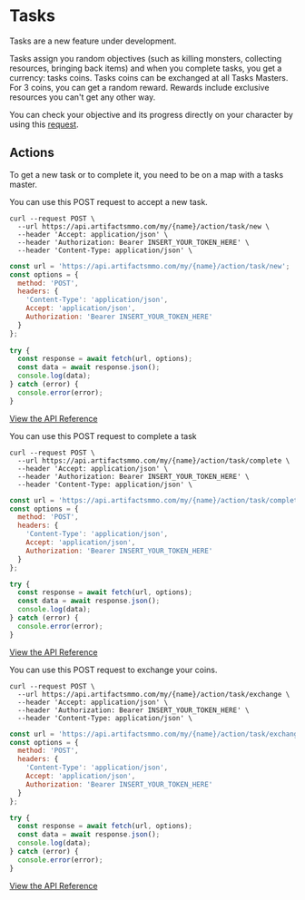 

# Tasks
 

<Callout type="warning" emoji="⚠️">
Tasks are a new feature under development.
</Callout>

Tasks assign you random objectives (such as killing monsters, collecting resources, bringing back items) and when you complete tasks, you get a currency: tasks coins.
Tasks coins can be exchanged at all Tasks Masters. For 3 coins, you can get a random reward. Rewards include exclusive resources you can't get any other way.

You can check your objective and its progress directly on your character by using this [request](https://api.artifactsmmo.com/docs/#/operations/get_character_characters__name__get).

 
## Actions

To get a new task or to complete it, you need to be on a map with a tasks master.

You can use this POST request to accept a new task.

```http filename="cURL" copy
curl --request POST \
  --url https://api.artifactsmmo.com/my/{name}/action/task/new \
  --header 'Accept: application/json' \
  --header 'Authorization: Bearer INSERT_YOUR_TOKEN_HERE' \
  --header 'Content-Type: application/json' \
```
```js filename="Javascript" copy
const url = 'https://api.artifactsmmo.com/my/{name}/action/task/new';
const options = {
  method: 'POST',
  headers: {
    'Content-Type': 'application/json',
    Accept: 'application/json',
    Authorization: 'Bearer INSERT_YOUR_TOKEN_HERE'
  }
};
 
try {
  const response = await fetch(url, options);
  const data = await response.json();
  console.log(data);
} catch (error) {
  console.error(error);
}
```
[View the API Reference](https://api.artifactsmmo.com/docs/#/operations/action_accept_new_task_my__name__action_task_new_post)


You can use this POST request to complete a task

```http filename="cURL" copy
curl --request POST \
  --url https://api.artifactsmmo.com/my/{name}/action/task/complete \
  --header 'Accept: application/json' \
  --header 'Authorization: Bearer INSERT_YOUR_TOKEN_HERE' \
  --header 'Content-Type: application/json' \
```
```js filename="Javascript" copy
const url = 'https://api.artifactsmmo.com/my/{name}/action/task/complete';
const options = {
  method: 'POST',
  headers: {
    'Content-Type': 'application/json',
    Accept: 'application/json',
    Authorization: 'Bearer INSERT_YOUR_TOKEN_HERE'
  }
};

try {
  const response = await fetch(url, options);
  const data = await response.json();
  console.log(data);
} catch (error) {
  console.error(error);
}
```

[View the API Reference](https://api.artifactsmmo.com/docs/#/operations/action_complete_task_my__name__action_task_complete_post)


You can use this POST request to exchange your coins.

```http filename="cURL" copy
curl --request POST \
  --url https://api.artifactsmmo.com/my/{name}/action/task/exchange \
  --header 'Accept: application/json' \
  --header 'Authorization: Bearer INSERT_YOUR_TOKEN_HERE' \
  --header 'Content-Type: application/json' \
```
```js filename="Javascript" copy
const url = 'https://api.artifactsmmo.com/my/{name}/action/task/exchange';
const options = {
  method: 'POST',
  headers: {
    'Content-Type': 'application/json',
    Accept: 'application/json',
    Authorization: 'Bearer INSERT_YOUR_TOKEN_HERE'
  }
};

try {
  const response = await fetch(url, options);
  const data = await response.json();
  console.log(data);
} catch (error) {
  console.error(error);
}
```

[View the API Reference](https://api.artifactsmmo.com/docs/#/operations/action_task_exchange_my__name__action_task_exchange_post)